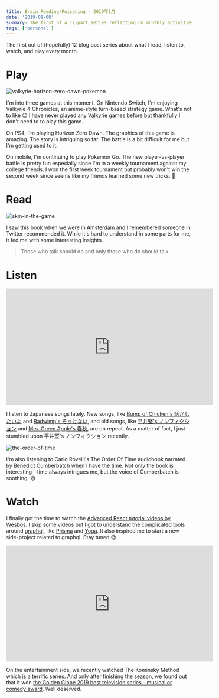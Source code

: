 ```yaml
---
title: Brain Feeding/Poisoning - 2019年1月
date: '2019-01-08'
summary: The first of a 12-part series reflecting on monthly activities in 2019, starting with January's gaming highlights.
tags: ['personal']
---
```


The first out of (hopefully) 12 blog post series about what I read, listen to, watch, and play every month.

# Play

![valkyrie-horizon-zero-dawn-pokemon](/static/images/articles/january-2019-play.JPG)

I'm into three games at this moment. On Nintendo Switch, I'm enjoying Valkyrie 4 Chronicles, an anime-style turn-based strategy game. What's not to like 😉 I have never played any Valkyrie games before but thankfully I don't need to to play this game.

On PS4, I'm playing Horizon Zero Dawn. The graphics of this game is amazing. The story is intriguing so far. The battle is a bit difficult for me but I'm getting used to it.

On mobile, I'm continuing to play Pokemon Go. The new player-vs-player battle is pretty fun especially since I'm in a weekly tournament against my college friends. I won the first week tournament but probably won't win the second week since seems like my friends learned some new tricks. 🤔

# Read

![skin-in-the-game](/static/images/articles/skin-in-the-game.JPG)

I saw this book when we were in Amsterdam and I remembered someone in Twitter recommended it. While it's hard to understand in some parts for me, it fed me with some interesting insights.

> Those who talk should do and only those who do should talk

# Listen

<iframe
  width="560"
  height="315"
  src="https://www.youtube.com/embed/JC6IRyiaGGM"
  frameBorder="0"
  allow="accelerometer; autoplay; encrypted-media; gyroscope; picture-in-picture"
  allowfullscreen
></iframe>

I listen to Japanese songs lately. New songs, like [Bump of Chicken's 話がしたいよ](https://www.youtube.com/watch?v=G6s8HF1WsJY) and [Radwimp's そっけない](https://www.youtube.com/watch?v=R1vmfVpINbk), and old songs, like [平井堅's ノンフィクション](https://www.youtube.com/watch?v=JC6IRyiaGGM) and [Mrs. Green Apple's 春秋](https://www.youtube.com/watch?v=k1Ci-5lr-DA), are on repeat. As a matter of fact, I just stumbled upon 平井堅's ノンフィクション recently.

![the-order-of-time](the-order-of-time.PNG)

I'm also listening to Carlo Rovelli's The Order Of Time audiobook narrated by Benedict Cumberbatch when I have the time. Not only the book is interesting—time always intrigues me, but the voice of Cumberbatch is soothing. 😅

# Watch

I finally got the time to watch the [Advanced React tutorial videos by Wesbos](https://advancedreact.com). I skip some videos but I got to understand the complicated tools around [graphql](https://graphql.org), like [Prisma](https://www.prisma.io/?via=nicofyi) and [Yoga](https://github.com/prisma/graphql-yoga). It also inspired me to start a new side-project related to graphql. Stay tuned 😉

<iframe
  width="560"
  height="315"
  src="https://www.youtube.com/embed/TjuOTlf5Jb0"
  frameBorder="0"
  allow="accelerometer; autoplay; encrypted-media; gyroscope; picture-in-picture"
  allowfullscreen
></iframe>

On the entertainment side, we recently watched The Kominsky Method which is a terrific series. And only after finishing the season, we found out that it won [the Golden Globe 2019 best television series - musical or comedy award](https://www.goldenglobes.com/winners-nominees/best-television-series-musical-or-comedy). Well deserved.
